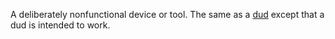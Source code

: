 A deliberately nonfunctional device or tool.  The same as a [[dud]] except that a dud is intended to work.
